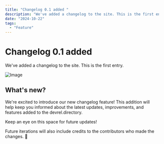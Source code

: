 ```yaml
---
title: "Changelog 0.1 added "
description: "We've added a changelog to the site. This is the first entry."
date: "2024-10-22"
tags:
  - "Feature"
---
```


# Changelog 0.1 added

We've added a changelog to the site. This is the first entry.

![Image](https://picsum.photos/seed/picsum/800/400.jpg)

## What's new?

We're excited to introduce our new changelog feature! This addition will help keep you informed about the latest updates, improvements, and features added to the devrel.directory.

Keep an eye on this space for future updates!

Future iterations will also include credits to the contributors who made the changes. 🤗

